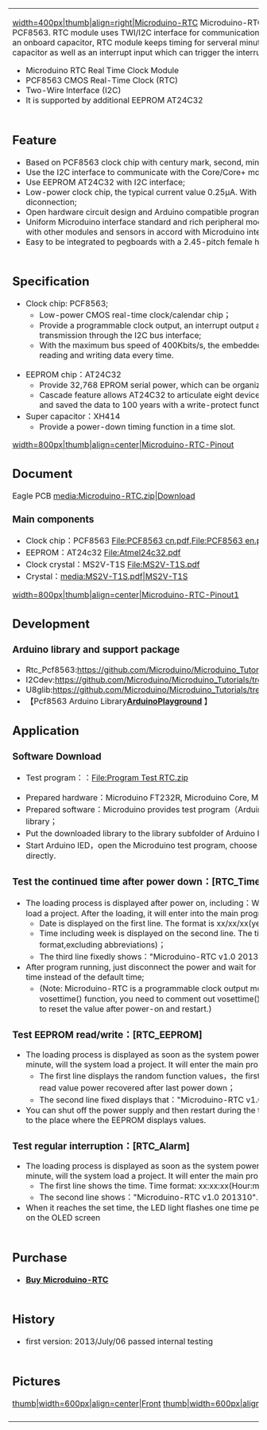 <!-- --- title:  -->
{{Language|Microduino-RTC}}
{| style="width: 800px;"
|-
|
[[/upload/Microduino-RTC-T.jpg|width=400px|thumb|align=right|Microduino-RTC]]
Microduino-RTC Module is a Real Time Clock module based on NXP CMOS PCF8563. RTC module uses TWI/I2C interface for communication. Data can be backed up with the addtional AT24c32 EEPROM. With an onboard capacitor, RTC module keeps timing for serveral minutes after power disconnected. PCF8563 uses an external crystal and a capacitor as well as an interrupt input which can trigger the interruption periodically.  

* Microduino RTC Real Time Clock Module
* PCF8563 CMOS Real-Time Clock (RTC)
* Two-Wire Interface (I2C)
* It is supported by additional EEPROM AT24C32

|-
|
==Feature==
*Based on PCF8563 clock chip with century mark, second, minute, hour, day, week, month, year;
*Use the I2C interface to communicate with the Core/Core+ module; 
*Use EEPROM AT24C32 with I2C interface;
*Low-power clock chip, the typical current value 0.25μA. With a super capacitor, the clock still keeps running after a power diconnection;
*Open hardware circuit design and Arduino compatible programming development environment;
*Uniform Microduino interface standard and rich peripheral modules, capable of having a fast and flexible connection and extension with other modules and sensors  in accord with Microduino interface standard;
*Easy to be integrated to pegboards with a 2.45-pitch female header connector interface. 
|-
|

==Specification==
*Clock chip: PCF8563;
**Low-power CMOS real-time clock/calendar chip；
**Provide a programmable clock output, an interrupt output and a brown-out detector. All the addresses and data will have a serial transmission through the I2C bus interface;
**With the maximum bus speed of 400Kbits/s, the embedded word address register will generate increment automatically after reading and writing data every time.

*EEPROM chip：AT24C32
**Provide 32,768 EPROM serial power, which can  be organized with a length of 4096 words × 8-bit;
**Cascade feature allows AT24C32 to articulate eight devices on the same I2C bug, to have the replication cycle of millions lives and saved the data to 100 years  with a write-protect function.
*Super capacitor：XH414
**Provide a power-down timing function in a time slot.

[[/upload/RTC-Pinout-1.jpg|width=800px|thumb|align=center|Microduino-RTC-Pinout]]

==Document==
Eagle PCB [[media Microduino RTC zip Download|media:Microduino-RTC.zip|Download]]

===Main components===
*Clock chip：PCF8563 [[File PCF8563 cn pdf|File:PCF8563 cn.pdf]],[[File PCF8563 en pdf|File:PCF8563 en.pdf]]
*EEPROM：AT24c32 [[File Atmel24c32 pdf|File:Atmel24c32.pdf]]
*Clock crystal：MS2V-T1S [[File MS2V T1S pdf|File:MS2V-T1S.pdf]]
* Crystal：[[media MS2V T1S pdf MS2V T1S|media:MS2V-T1S.pdf|MS2V-T1S]]

[[/upload/RTC-Pinout-1.jpg|width=800px|thumb|align=center|Microduino-RTC-Pinout1]]

==Development==

===Arduino library and support package===
*Rtc_Pcf8563:https://github.com/Microduino/Microduino_Tutorials/tree/master/Microduino_Libraries/_06_Microduino_RTC_PCF8563
*I2Cdev:https://github.com/Microduino/Microduino_Tutorials/tree/master/Microduino_Libraries/_10_Microduino_System_I2Cdev
*U8glib:https://github.com/Microduino/Microduino_Tutorials/tree/master/Microduino_Libraries/_01_Microduino_OLED_U8glib
*【Pcf8563 Arduino Library'''[http://playground.arduino.cc/Main/RTC-PCF8563 ArduinoPlayground]''' 】

==Application==

===Software Download===
*Test program：：[[File Program Test RTC zip|File:Program Test RTC.zip]]

*Prepared hardware：Microduino FT232R, Microduino Core, Microduino RTC andMicroduino OLED；
*Prepared software：Microduino provides test program（Arduino terminal）, Arduino IDE（version 1.0 and higher）and Rtc_Pcf8563 library；
*Put the downloaded library to the library subfolder of Arduino IDE installation folder；
*Start Arduino IED，open the Microduino test program, choose the "Microduino Core (Atmega328P@16M,5V)" , then download directly.


===Test the continued time after power down：[RTC_Time]===
*The loading process is displayed after power on, including：Welcome！Load Time and "Microduino". It takes about one second to load a project. After the loading, it will enter into the main program page.
**Date is displayed on the first line. The format is xx/xx/xx(year/month/day);
**Time including week is displayed on the second line. The time format: xx:xx:xx(Hour:minute:second), followed the week(English format,excluding abbreviations)；
**The third line fixedly shows："Microduino-RTC v1.0  201310". Please choose small font due to lots of characters；
*After program running, just disconnect the power and wait for a while. You can see the Time on the second line that is the continued time instead of the default time;
**(Note: Microduino-RTC is a programmable clock output module，using function vosettime() to set time. By setting time through vosettime() function, you need to comment out vosettime() so that you can take blackout timing next time. Otherwise, you have to reset the value after power-on and restart.)

===Test EEPROM read/write：[RTC_EEPROM]===
*The loading process is displayed as soon as the system powers on, including Welcome!, Load EEPROM and "Microduino". In every minute, will the system load a project. It will enter the main program page after the download; 
**The first line displays the random function values，the first value is a random number from 10 to 99, the second value is the read value power recovered after last power down；
**The second line fixed displays that："Microduino-RTC v1.0  201310". Please choose small font due to lots of characters；
*You can shut off the power supply and then restart during the test. And you'll see that the last value before the blackout has updated to the place where the EEPROM displays values. 


===Test regular interruption：[RTC_Alarm]===
*The loading process is displayed as soon as the system powers on, including Welcome!, Load EEPROM and "Microduino". In every minute, will the system load a project. It will enter the main program page after the download;
**The first line shows the time. Time format: xx:xx:xx(Hour:minute:second);
**The second line shows："Microduino-RTC v1.0  201310". Please choose small font due to lots of characters；
*When it reaches the set time, the LED light flashes one time per second and lasts for one minute. You can see the countdown time on the OLED screen

|-
|


==Purchase==
* '''[http://www.microduino.cc/Modules/Microdoino%20Extension%20Modules/RTC Buy Microduino-RTC ]'''

|-
|
==History==
*first version: 2013/July/06 passed internal testing


|-
|
==Pictures==
[[/upload/rtc-t.jpg|thumb|width=600px|align=center|Front]]
[[/upload/rtc-B.jpg|thumb|width=600px|align=center|Back]]
|-
|}